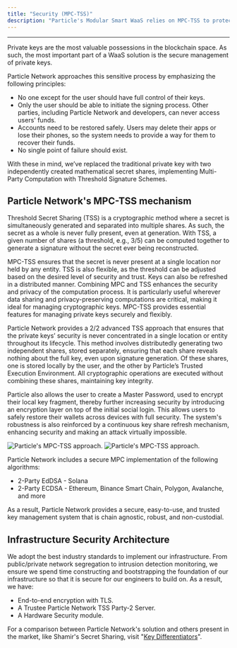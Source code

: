```yaml
---
title: "Security (MPC-TSS)"
description: "Particle's Modular Smart WaaS relies on MPC-TSS to protect users' private keys while enabling non-custodial social logins."
---
```


***

Private keys are the most valuable possessions in the blockchain space. As such, the most important part of a WaaS solution is the secure management of private keys.

Particle Network approaches this sensitive process by emphasizing the following principles:

- No one except for the user should have full control of their keys. 
- Only the user should be able to initiate the signing process. Other parties, including Particle Network and developers, can never access users' funds.
- Accounts need to be restored safely. Users may delete their apps or lose their phones, so the system needs to provide a way for them to recover their funds.
- No single point of failure should exist.

With these in mind, we’ve replaced the traditional private key with two independently created mathematical secret shares, implementing Multi-Party Computation with Threshold Signature Schemes.

## Particle Network's MPC-TSS mechanism

Threshold Secret Sharing (TSS) is a cryptographic method where a secret is simultaneously generated and separated into multiple shares. As such, the secret as a whole is never fully present, even at generation. With TSS, a given number of shares (a threshold, e.g., 3/5) can be computed together to generate a signature without the secret ever being reconstructed. 

MPC-TSS ensures that the secret is never present at a single location nor held by any entity. TSS is also flexible, as the threshold can be adjusted based on the desired level of security and trust. Keys can also be refreshed in a distributed manner. Combining MPC and TSS enhances the security and privacy of the computation process. It is particularly useful wherever data sharing and privacy-preserving computations are critical, making it ideal for managing cryptographic keys. MPC-TSS provides essential features for managing private keys securely and flexibly.

Particle Network provides a 2/2 advanced TSS approach that ensures that the private keys’ security is never concentrated in a single location or entity throughout its lifecycle. This method involves distributedly generating two independent shares, stored separately, ensuring that each share reveals nothing about the full key, even upon signature generation. Of these shares, one is stored locally by the user, and the other by Particle’s Trusted Execution Environment. All cryptographic operations are executed without combining these shares, maintaining key integrity. 

Particle also allows the user to create a Master Password, used to encrypt their local key fragment, thereby further increasing security by introducing an encryption layer on top of the initial social login. This allows users to safely restore their wallets across devices with full security. The system's robustness is also reinforced by a continuous key share refresh mechanism, enhancing security and making an attack virtually impossible.

<Frame caption="Particle's MPC-TSS approach.">
<img
  className="block dark:hidden"
  src="/landing/wallet-abstraction/waas/images/mpc-tss.png"
  alt="Particle's MPC-TSS approach."
/>
<img
  className="hidden dark:block"
  src="/landing/wallet-abstraction/waas/images/mpc-tss.png"
  alt="Particle's MPC-TSS approach."
/>
</Frame>


Particle Network includes a secure MPC implementation of the following algorithms:

- 2-Party EdDSA - Solana
- 2-Party ECDSA - Ethereum, Binance Smart Chain, Polygon, Avalanche, and more

As a result, Particle Network provides a secure, easy-to-use, and trusted key management system that is chain agnostic, robust, and non-custodial.

## Infrastructure Security Architecture

We adopt the best industry standards to implement our infrastructure. From public/private network segregation to intrusion detection monitoring, we ensure we spend time constructing and bootstrapping the foundation of our infrastructure so that it is secure for our engineers to build on. As a result, we have:

- End-to-end encryption with TLS.
- A Trustee Particle Network TSS Party-2 Server.
- A Hardware Security module.

<Tip>For a comparison between Particle Network's solution and others present in the market, like Shamir's Secret Sharing, visit "[Key Differentiators](/landing/wallet-abstraction/waas/differentiators)".</Tip>